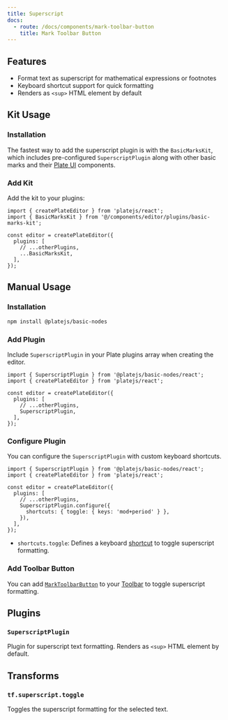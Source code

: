 ```yaml
---
title: Superscript
docs:
  - route: /docs/components/mark-toolbar-button
    title: Mark Toolbar Button
---
```


<ComponentPreview name="basic-marks-demo" />

<PackageInfo>

## Features

- Format text as superscript for mathematical expressions or footnotes
- Keyboard shortcut support for quick formatting
- Renders as `<sup>` HTML element by default

</PackageInfo>

## Kit Usage

<Steps>

### Installation

The fastest way to add the superscript plugin is with the `BasicMarksKit`, which includes pre-configured `SuperscriptPlugin` along with other basic marks and their [Plate UI](/docs/installation/plate-ui) components.

<ComponentSource name="basic-marks-kit" />

### Add Kit

Add the kit to your plugins:

```tsx
import { createPlateEditor } from 'platejs/react';
import { BasicMarksKit } from '@/components/editor/plugins/basic-marks-kit';

const editor = createPlateEditor({
  plugins: [
    // ...otherPlugins,
    ...BasicMarksKit,
  ],
});
```

</Steps>

## Manual Usage

<Steps>

### Installation

```bash
npm install @platejs/basic-nodes
```

### Add Plugin

Include `SuperscriptPlugin` in your Plate plugins array when creating the editor.

```tsx
import { SuperscriptPlugin } from '@platejs/basic-nodes/react';
import { createPlateEditor } from 'platejs/react';

const editor = createPlateEditor({
  plugins: [
    // ...otherPlugins,
    SuperscriptPlugin,
  ],
});
```

### Configure Plugin

You can configure the `SuperscriptPlugin` with custom keyboard shortcuts.

```tsx
import { SuperscriptPlugin } from '@platejs/basic-nodes/react';
import { createPlateEditor } from 'platejs/react';

const editor = createPlateEditor({
  plugins: [
    // ...otherPlugins,
    SuperscriptPlugin.configure({
      shortcuts: { toggle: { keys: 'mod+period' } },
    }),
  ],
});
```

- `shortcuts.toggle`: Defines a keyboard [shortcut](/docs/plugin-shortcuts) to toggle superscript formatting.

### Add Toolbar Button

You can add [`MarkToolbarButton`](/docs/components/mark-toolbar-button) to your [Toolbar](/docs/toolbar) to toggle superscript formatting.

</Steps>

## Plugins

### `SuperscriptPlugin`

Plugin for superscript text formatting. Renders as `<sup>` HTML element by default.

## Transforms

### `tf.superscript.toggle`

Toggles the superscript formatting for the selected text. 